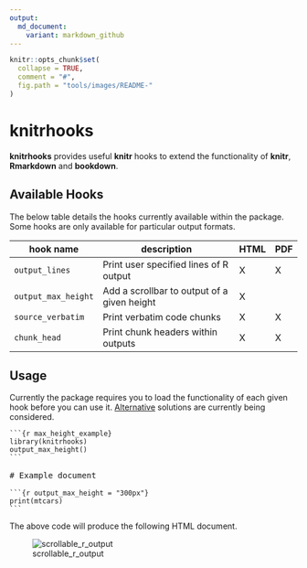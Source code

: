 ```yaml
---
output:
  md_document:
    variant: markdown_github
---
```


<!-- README.md is generated from README.Rmd. Please edit that file -->

```r
knitr::opts_chunk$set(
  collapse = TRUE,
  comment = "#",
  fig.path = "tools/images/README-"
)
```

# knitrhooks

**knitrhooks** provides useful **knitr** hooks to extend the functionality of **knitr**, **Rmarkdown** and **bookdown**.

## Available Hooks

The below table details the hooks currently available within the package. Some hooks are only available for particular output formats.

| hook name           | description                                 | HTML   | PDF   |
|---------------------|---------------------------------------------|--------|-------|
| `output_lines`      | Print user specified lines of R output      | X      | X     | 
| `output_max_height` | Add a scrollbar to output of a given height | X      |       |
| `source_verbatim`   | Print verbatim code chunks                  | X      | X     |
| `chunk_head`        | Print chunk headers within outputs          | X      | X     |

## Usage

Currently the package requires you to load the functionality of each given hook before you can use it. [Alternative](https://github.com/nathaneastwood/knitrhooks/issues/3) solutions are currently being considered.

<pre>
<code>```{r max_height_example}
library(knitrhooks)
output_max_height()
```</code>

# Example document

<code>```{r output_max_height = "300px"}
print(mtcars)
```</code>
</pre>

The above code will produce the following HTML document.

![scrollable_r_output](tools/images/README-example.PNG)
